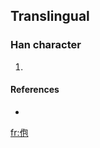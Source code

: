 ==Translingual==

===Han character===
{{Han char|rn=9|rad=人|as=05|sn=7|four=|canj=人心口山 (OPRU)}}

# {{defn|Han|sort=人05}}

====References====
* {{Han ref|kx=0100.021|hdz=10137.081|uh=4F68|ud=20328}}

[[fr:佨]]